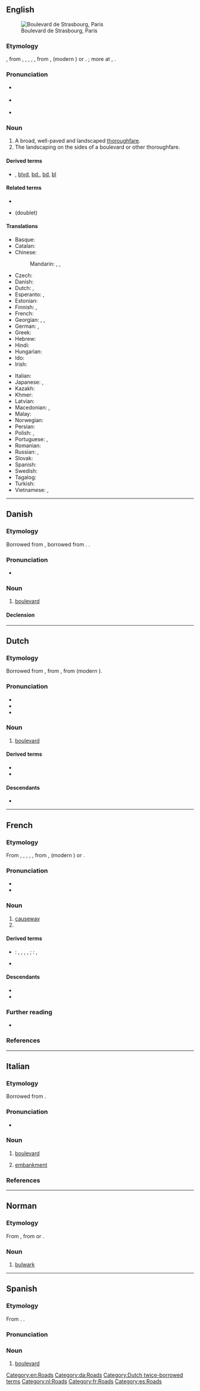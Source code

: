 {{also|Boulevard}}
==English==
[[Image:Paris boulevard de strasbourg.jpg|thumb|Boulevard de Strasbourg, Paris]]

===Etymology===
{{bor+|en|fr|boulevard}}, from {{der|en|frm|boulevard}}, {{m|frm|bollevart}}, {{m|frm|boulevars}}, {{m|frm|bolevers}}, {{m|frm|bollewerc|t=promenade, avenue, rampart}}, from {{der|en|gmh|bolewerc}}, {{m|gmh|bolwerc}} (modern {{cog|de|Bollwerk}}) or {{der|en|dum|bolwerk|t=[[bulwark]], [[bastion]]}}. {{doublet|en|bulwark}}; more at {{m|en|bole}}, {{m|en|work}}.

===Pronunciation===
* {{a|RP}} {{IPA|en|/ˈbuː.ləˌvɑːd/}}
* {{a|US|CA}} {{IPA|en|/ˈbʊləvɑɹd/}}
* {{audio|en|en-ca-boulevard.opus|Audio (CA)}}

===Noun===
{{en-noun}}

# A broad, well-paved and landscaped [[thoroughfare]].
# The landscaping on the sides of a boulevard or other thoroughfare.

====Derived terms====
* {{sense|abbreviation}} {{l|en|blvd.}}, [[blvd]], [[bd.]], [[bd]], [[bl]]

====Related terms====
* {{l|en|boulevardier}}
* {{l|en|bulwark}} (doublet)

====Translations====
{{trans-top|broad, landscaped thoroughfare}}
* Basque: {{t|eu|bulebar}}
* Catalan: {{t|ca|bulevard|m}}
* Chinese:
*: Mandarin: {{t+|cmn|林蔭大道|sc=Hani}}, {{t+|cmn|林荫大道|tr=línyīndàdào|sc=Hani}}, {{t+|cmn|大道|tr=dàdào|sc=Hani}}
* Czech: {{t+|cs|bulvár|m}}
* Danish: {{t+|da|boulevard|c}}
* Dutch: {{t+|nl|hoofdweg|m}}, {{t+|nl|boulevard|m}}
* Esperanto: {{t|eo|bulvardo}}, {{t+|eo|aleo}}
* Estonian: {{t|et|puiestee}}
* Finnish: {{t+|fi|bulevardi}}, {{t+|fi|puistokatu}}
* French: {{t+|fr|boulevard|m}}
* Georgian: {{t|ka|ბულვარი|sc=Geor}}, {{t|ka|პროსპექტი}}, {{t+|ka|გამზირი}}
* German: {{t+|de|Boulevard|m}}, {{t+|de|Prachtstraße|f}}
* Greek: {{t+|el|λεωφόρος|f}}
* Hebrew: {{t+|he|שְׂדֵרָה|f|tr=sderá}}
* Hindi: {{t+|hi|मार्ग|m}}
* Hungarian: {{t+|hu|körút}}
* Ido: {{t+|io|bulvardo}}
* Irish: {{t|ga|búlbhard|m}}
{{trans-mid}}
* Italian: {{t+|it|viale|m}}
* Japanese: {{t|ja|大通り|tr=おおどおり, ōdōri}}, {{t|ja|ブールバード|tr=būrubādo}}
* Kazakh: {{t|kk|желекжол}}
* Khmer: {{t|km|មហាវិថី|sc=Khmr|tr=mɔhaa vi’tʰǝy}}
* Latvian: {{t|lv|bulvāris|m}}
* Macedonian: {{t|mk|булева́р|m}}, {{t|mk|бул.|m}}
* Malay: {{t|ms|boulevard}}
* Norwegian: {{t|no|bulevard}}
* Persian: {{t+|fa|بولوار|tr=bulvâr|sc=fa-Arab}}
* Polish: {{t+|pl|bulwar|m}}, {{t+|pl|aleja|f}}
* Portuguese: {{t+|pt|alameda|f}} {{qualifier|Brazil}}, {{t+|pt|bulevar|m}}
* Romanian: {{t+|ro|bulevard|n}}
* Russian: {{t+|ru|бульва́р|m}}, {{t+|ru|проспе́кт|m}}
* Slovak: {{t+|sk|bulvár|m}}
* Spanish: {{t+|es|bulevar|m}}
* Swedish: {{t|sv|bulevard}}
* Tagalog: {{t|tl|bulebar}}
* Turkish: {{t+|tr|bulvar}}
* Vietnamese: {{t+|vi|đại lộ}}, {{t|vi|đường lớn}}
{{trans-bottom}}

[[Category:en:Roads]]

----

==Danish==

===Etymology===
Borrowed from {{bor|da|fr|boulevard}}, borrowed from {{der|da|dum|bolwerk|t=[[bulwark]], [[bastion]]}}. {{doublet|da|bolværk}}.

===Pronunciation===
* {{IPA|da|[b̥uləˈʋɑˀd̥]}}

===Noun===
{{da-noun}}

# [[#English|boulevard]]

====Declension====
{{da-decl|en|er}}

[[Category:da:Roads]]
----

==Dutch==

===Etymology===
Borrowed from {{bor|nl|fr|boulevard}}, from {{der|nl|frm|bolevard}}, from {{der|nl|dum|bolwerc}} (modern {{cog|nl|bolwerk}}).

===Pronunciation===
* {{IPA|nl|/ˌbu.ləˈvaːr/}}
* {{audio|nl|Nl-boulevard.ogg|Audio}}
* {{hyphenation|nl|bou|le|vard}}

===Noun===
{{nl-noun|m|-s|boulevardje}}

# [[#English|boulevard]]

====Derived terms====
* {{l|nl|meubelboulevard}}
* {{l|nl|woonboulevard}}

====Descendants====
* {{desc|id|bulevar|bor=1}}

[[Category:Dutch twice-borrowed terms]]
[[Category:nl:Roads]]

----

==French==

===Etymology===
From {{inh|fr|frm|boulevard}}, {{m|frm|bollevart}}, {{m|frm|boulevars}}, {{m|frm|bolevers}}, {{m|frm|bollewerc|t=promenade, avenue, rampart}}, from {{der|fr|gmh|bolewerc}}, {{m|gmh|bolwerc}} (modern {{cog|de|Bollwerk}}) or {{der|fr|dum|bolwerk|t=[[bulwark]], [[bastion]]}}.

===Pronunciation===
* {{fr-IPA}}
* {{audio|fr|Fr-boulevard.ogg|audio}}

===Noun===
{{fr-noun|m}}

# [[causeway]]
# {{l|en|boulevard}}

====Derived terms====
* {{sense|abbreviation}} {{qualifier|Europe}}: {{l|fr|bd}}, {{l|fr|Bd}}, {{l|fr|bld}}, {{l|fr|brd}}, {{l|fr|bvd}}; {{qualifier|Québec}}: {{l|fr|boul.}}, {{l|fr|boul}}
* {{l|fr|Grands Boulevards}}

====Descendants====
* {{desc|es|bulevar|bor=1}}
* {{desc|tr|bulvar|bor=1}}

===Further reading===
* {{R:TLFi}}

===References===
{{R:OED}}

[[Category:fr:Roads]]

----

==Italian==

===Etymology===
Borrowed from {{bor|it|fr|boulevard}}.

===Pronunciation===
* {{it-IPA|bulevàr|!bulvàr|ref2={{R:it:DiPI}}}}

===Noun===
{{it-noun|m}}

# [[#English|boulevard]]
# {{lb|it|archaic}} [[embankment]]

===References===
<references />

{{C|it|Roads}}

----

==Norman==

===Etymology===
From {{der|nrf|fro|bollevart||promenade, avenue, rampart}}, from {{der|fr|de|Bollwerk}} or {{der|nrf|dum|-}}.

===Noun===
{{nrf-noun|m}}

# {{lb|nrf|Jersey}} [[bulwark]]

----

==Spanish==

===Etymology===
From {{bor|es|fr|boulevard}}. {{doublet|es|baluarte}}.

===Pronunciation===
{{es-IPA|bulevard}}

===Noun===
{{es-noun|m}}

# [[#English|boulevard]]

[[Category:es:Roads]]